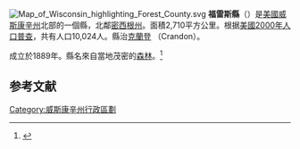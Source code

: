 {{noteTA
|T=zh-hans:福雷斯县 (威斯康辛州);zh-hk:福雷斯縣 (威斯康辛州);zh-tw:福雷斯郡 (威斯康辛州);
}}
{{Otheruses|福雷斯縣|subject=美國威斯康辛州的一個縣|other=同名的縣}}
[[File:Map_of_Wisconsin_highlighting_Forest_County.svg|right]]
'''福雷斯縣'''（{{lang-en|Forest County}}）是[[美國|美國]][[威斯康辛州|威斯康辛州]]北部的一個縣，北鄰[[密西根州|密西根州]]。面積2,710平方公里。根据[[美國2000年人口普查|美國2000年人口普查]]，共有人口10,024人。縣治[[克蘭登_(威斯康辛州)|克蘭登]] （Crandon）。

成立於1889年。縣名來自當地茂密的[[森林|森林]]。<ref>{{Cite web |url=http://www.co.forest.wi.gov/ |title=存档副本 |access-date=2007-03-30 |archive-date=2020-07-14 |archive-url=https://web.archive.org/web/20200714083750/http://www.co.forest.wi.gov/ |dead-url=no }}</ref>

==参考文献==
<div class="references-small">
<references />
</div>

{{commonscat}}
{{coord|display=title}}
{{normdaten}}
{{DEFAULTSORT:Forest County}}
[[Category:威斯康辛州行政區劃|Category:威斯康辛州行政區劃]]
{{Wisconsin-stub}}